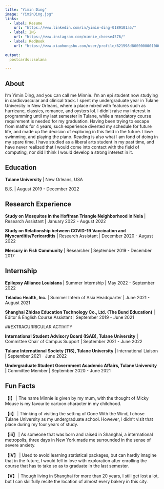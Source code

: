 ```yaml
---
title: "Yimin Ding"
image: "YiminDing.jpg"
links:
  - label: Resume
    url: "https://www.linkedin.com/in/yimin-ding-0189101a5/"
  - label: INS
    url: "https://www.instagram.com/minnie_cheese4576/"
  - label: RedBook
    url: "https://www.xiaohongshu.com/user/profile/621598d8000000001000a155?xhsshare=CopyLink&appuid=621598d8000000001000a155&apptime=1693795490"
    
output:
  postcards::solana

---
```

 
## About

I'm Yimin Ding, and you can call me Minnie. I'm an epi student now studying in cardiovascular and clinical track. I spent my undergraduate year in Tulane University in New Orleans, where a place mixed with features such as hurricane, classics, romance, and oysters lol. I didn't raise my interest in programming until my last semester in Tulane, while a mandatory course requirement is needed for my graduation. Having been trying to escape from maths for 4 years, such experience diverted my schedule for future life, and made up the decision of exploring in this field in the future. I love swimming, and playing the piano. Reading is also what I am fond of doing in my spare time. I have studied as a liberal arts student in my past time, and have never realized that I would come into contact with the field of computing, nor did I think I would develop a strong interest in it.



## Education

**Tulane University** | New Orleans, USA

B.S. | August 2019 - December 2022




## Research Experience

**Study on Mosquitos in the Hoffman Triangle Neighborhood in Nola** | Research Assistant | January 2022 - August 2022


**Study on Relationship between COVID-19 Vaccination and Myocarditis/Pericarditis** | Research Assistant | December 2020 - August 2022


**Mercury in Fish Community** | Researcher | September 2019 - December 2017




## Internship


**Epilepsy Alliance Louisiana** | Summer Internship | May 2022 - September 2022


**Teladoc Health, Inc.** | Summer Intern of Asia Headquarter | June 2021 - August 2021


**Shanghai Zhidao Education Technology Co., Ltd. (The Bund Education)** | Editor & English Course Assistant | September 2019 - June 2021




##EXTRACURRICULAR ACTIVITY


**International Student Advisory Board (ISAB), Tulane University** | Committee Chair of Campus Support | September 2021 - June 2022


**Tulane International Society (TIS), Tulane University** | International Liaison | September 2021 - June 2022


**Undergraduate Student Government Academic Affairs, Tulane University** | Committee Member | September 2020 - June 2021




## Fun Facts

**【i️】** | The name Minnie is given by my mum, with the thought of Micky Mouse is my favourite cartoon character in my childhood.


**【i️i】** | Thinking of visiting the setting of Gone With the Wind, I chose Tulane University as my undergraduate school. However, I didn't visit that place during my four years of study.


**【i️ii】** | As someone that was born and raised in Shanghai, a international metropolis, three days in New York made me surrounded in the sense of severe anxiety.


**【iV】** | Used to avoid learning statistical packages, but can hardly imagine that in the future, I would fell in love with exploration after enrolling the course that has to take so as to graduate in the last semester. 


**【V】**  | Though living in Shanghai for more than 20 years, I still get lost a lot, but I can skillfully recite the location of almost every bakery in this city.


